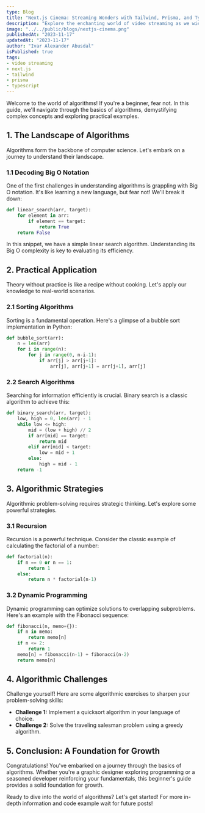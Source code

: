 ```yaml
---
type: Blog
title: "Next.js Cinema: Streaming Wonders with Tailwind, Prisma, and TypeScript Wizardry!"
description: "Explore the enchanting world of video streaming as we wield the wizardry of Next.js."
image: "../../public/blogs/nextjs-cinema.png"
publishedAt: "2023-11-17"
updatedAt: "2023-11-17"
author: "Ivar Alexander Abusdal"
isPublished: true
tags: 
- video streaming
- next.js
- tailwind
- prisma
- typescript
---
```


Welcome to the world of algorithms! If you're a beginner, fear not. In this guide, we'll navigate through the basics of algorithms, demystifying complex concepts and exploring practical examples.

## 1. The Landscape of Algorithms

Algorithms form the backbone of computer science. Let's embark on a journey to understand their landscape.

### 1.1 Decoding Big O Notation

One of the first challenges in understanding algorithms is grappling with Big O notation. It's like learning a new language, but fear not! We'll break it down:

```python
def linear_search(arr, target):
    for element in arr:
        if element == target:
            return True
    return False
```

In this snippet, we have a simple linear search algorithm. Understanding its Big O complexity is key to evaluating its efficiency.

## 2. Practical Application

Theory without practice is like a recipe without cooking. Let's apply our knowledge to real-world scenarios.

### 2.1 Sorting Algorithms
Sorting is a fundamental operation. Here's a glimpse of a bubble sort implementation in Python:

```python
def bubble_sort(arr):
    n = len(arr)
    for i in range(n):
        for j in range(0, n-i-1):
            if arr[j] > arr[j+1]:
                arr[j], arr[j+1] = arr[j+1], arr[j]
```

### 2.2 Search Algorithms

Searching for information efficiently is crucial. Binary search is a classic algorithm to achieve this:

```python
def binary_search(arr, target):
    low, high = 0, len(arr) - 1
    while low <= high:
        mid = (low + high) // 2
        if arr[mid] == target:
            return mid
        elif arr[mid] < target:
            low = mid + 1
        else:
            high = mid - 1
    return -1
```

## 3. Algorithmic Strategies

Algorithmic problem-solving requires strategic thinking. Let's explore some powerful strategies.

### 3.1 Recursion

Recursion is a powerful technique. Consider the classic example of calculating the factorial of a number:

```python
def factorial(n):
    if n == 0 or n == 1:
        return 1
    else:
        return n * factorial(n-1)
```

### 3.2 Dynamic Programming

Dynamic programming can optimize solutions to overlapping subproblems. Here's an example with the Fibonacci sequence:

```python
def fibonacci(n, memo={}):
    if n in memo:
        return memo[n]
    if n <= 2:
        return 1
    memo[n] = fibonacci(n-1) + fibonacci(n-2)
    return memo[n]
```

## 4. Algorithmic Challenges
Challenge yourself! Here are some algorithmic exercises to sharpen your problem-solving skills:

- **Challenge 1:** Implement a quicksort algorithm in your language of choice.
- **Challenge 2:** Solve the traveling salesman problem using a greedy algorithm.

## 5. Conclusion: A Foundation for Growth
Congratulations! You've embarked on a journey through the basics of algorithms. Whether you're a graphic designer exploring programming or a seasoned developer reinforcing your fundamentals, this beginner's guide provides a solid foundation for growth.

Ready to dive into the world of algorithms? Let's get started! For more in-depth information and code example wait for future posts!
